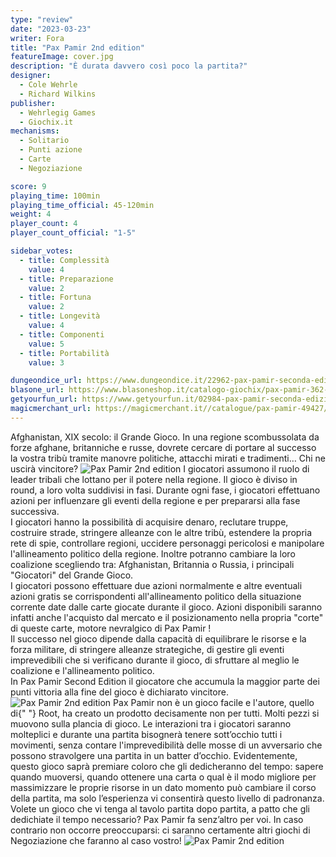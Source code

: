 ```yaml
---
type: "review"
date: "2023-03-23"
writer: Fora
title: "Pax Pamir 2nd edition"
featureImage: cover.jpg
description: "È durata davvero così poco la partita?"
designer:
  - Cole Wehrle
  - Richard Wilkins
publisher:
  - Wehrlegig Games
  - Giochix.it
mechanisms:
  - Solitario
  - Punti azione
  - Carte
  - Negoziazione

score: 9
playing_time: 100min
playing_time_official: 45-120min
weight: 4
player_count: 4
player_count_official: "1-5"

sidebar_votes:
  - title: Complessità
    value: 4
  - title: Preparazione
    value: 2
  - title: Fortuna
    value: 2
  - title: Longevità
    value: 4
  - title: Componenti
    value: 5
  - title: Portabilità
    value: 3

dungeondice_url: https://www.dungeondice.it/22962-pax-pamir-seconda-edizione.html
blasone_url: https://www.blasoneshop.it/catalogo-giochix/pax-pamir-362-3107
getyourfun_url: https://www.getyourfun.it/02984-pax-pamir-seconda-edizione-giochi-di-guerra.html
magicmerchant_url: https://magicmerchant.it//catalogue/pax-pamir-49427/
---
```


<Setting>
  Afghanistan, XIX secolo: il Grande Gioco. In una regione scombussolata da
  forze afghane, britanniche e russe, dovrete cercare di portare al successo la
  vostra tribù tramite manovre politiche, attacchi mirati e tradimenti… Chi ne
  uscirà vincitore?
</Setting>

<img src="./game1.jpg" alt="Pax Pamir 2nd edition" />

<Rules>
  I giocatori assumono il ruolo di leader tribali che lottano per il potere
  nella regione. Il gioco è diviso in round, a loro volta suddivisi in fasi.
  Durante ogni fase, i giocatori effettuano azioni per influenzare gli eventi
  della regione e per prepararsi alla fase successiva.
  <br />
  I giocatori hanno la possibilità di acquisire denaro, reclutare truppe,
  costruire strade, stringere alleanze con le altre tribù, estendere la propria
  rete di spie, controllare regioni, uccidere personaggi pericolosi e manipolare
  l'allineamento politico della regione. Inoltre potranno cambiare la loro
  coalizione scegliendo tra: Afghanistan, Britannia o Russia, i principali
  "Giocatori" del Grande Gioco.
  <br />
  I giocatori possono effettuare due azioni normalmente e altre eventuali azioni
  gratis se corrispondenti all'allineamento politico della situazione corrente
  date dalle carte giocate durante il gioco. Azioni disponibili saranno infatti
  anche l'acquisto dal mercato e il posizionamento nella propria "corte" di
  queste carte, motore nevralgico di Pax Pamir !
  <br />
  Il successo nel gioco dipende dalla capacità di equilibrare le risorse e la
  forza militare, di stringere alleanze strategiche, di gestire gli eventi
  imprevedibili che si verificano durante il gioco, di sfruttare al meglio le
  coalizione e l'allineamento politico.
  <br />
  In Pax Pamir Second Edition il giocatore che accumula la maggior parte dei
  punti vittoria alla fine del gioco è dichiarato vincitore.
</Rules>

<img src="./game2.jpg" alt="Pax Pamir 2nd edition" />

<Feedback>
  Pax Pamir non è un gioco facile e l'autore, quello di{" "}
  <Link to="/reviews/root">Root</Link>, ha creato un prodotto decisamente non
  per tutti. Molti pezzi si muovono sulla plancia di gioco. Le interazioni tra i
  giocatori saranno molteplici e durante una partita bisognerà tenere
  sott’occhio tutti i movimenti, senza contare l'imprevedibilità delle mosse di
  un avversario che possono stravolgere una partita in un batter d’occhio.
  Evidentemente, questo gioco saprà premiare coloro che gli dedicheranno del
  tempo: sapere quando muoversi, quando ottenere una carta o qual è il modo
  migliore per massimizzare le proprie risorse in un dato momento può cambiare
  il corso della partita, ma solo l’esperienza vi consentirà questo livello di
  padronanza. Volete un gioco che vi tenga al tavolo partita dopo partita, a
  patto che gli dedichiate il tempo necessario? Pax Pamir fa senz’altro per voi.
  In caso contrario non occorre preoccuparsi: ci saranno certamente altri giochi
  di <Link to="/mechanisms/negoziazione">Negoziazione</Link> che faranno al caso
  vostro!
</Feedback>

<img src="./game3.jpg" alt="Pax Pamir 2nd edition" />
